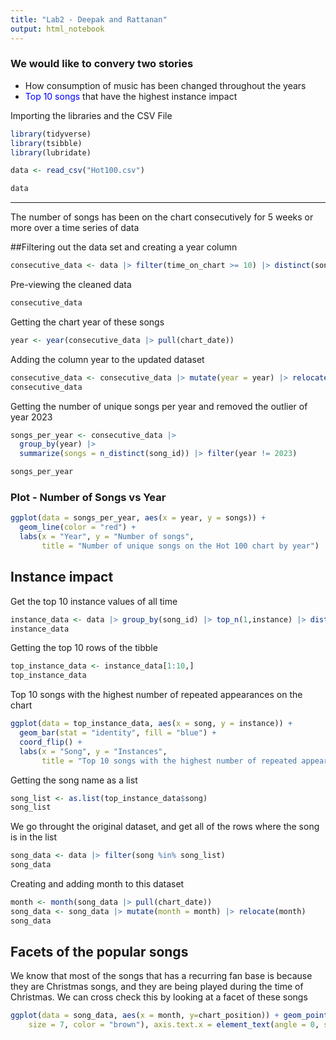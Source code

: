 ---
title: "Lab2 - Deepak and Rattanan"
output: html_notebook
---

### We would like to convery two stories <br> 
<ul> 
  <li> How consumption of music has been changed throughout the years </li>
  <li> <span style = 'color:blue'> Top 10 songs </span> that have the highest instance impact </li>
</ul> 


Importing the libraries and the CSV File

```{r}
library(tidyverse)
library(tsibble)
library(lubridate)
```
```{r}
data <- read_csv("Hot100.csv")
```

```{r}
data
```


---
The number of songs has been on the chart consecutively for 5 weeks or more over a time series of data


##Filtering out the data set and creating a year column


```{r}
consecutive_data <- data |> filter(time_on_chart >= 10) |> distinct(song_id , .keep_all = TRUE)
```

Pre-viewing the cleaned data
```{r}
consecutive_data
```

Getting the chart year of these songs

```{r}
year <- year(consecutive_data |> pull(chart_date))
```

Adding the column year to the updated dataset
```{r}
consecutive_data <- consecutive_data |> mutate(year = year) |> relocate(year)
consecutive_data
```

Getting the number of unique songs per year and removed the outlier of year 2023
```{r}
songs_per_year <- consecutive_data |> 
  group_by(year) |>
  summarize(songs = n_distinct(song_id)) |> filter(year != 2023)
```

```{r}
songs_per_year
```


### Plot - Number of Songs vs Year

```{r}
ggplot(data = songs_per_year, aes(x = year, y = songs)) +
  geom_line(color = "red") +
  labs(x = "Year", y = "Number of songs",
       title = "Number of unique songs on the Hot 100 chart by year")
```

## Instance impact 
Get the top 10 instance values of all time
```{r}
instance_data <- data |> group_by(song_id) |> top_n(1,instance) |> distinct(song_id, .keep_all = TRUE) |> arrange(desc(instance))
instance_data
```

Getting the top 10 rows of the tibble
```{r}
top_instance_data <- instance_data[1:10,]
top_instance_data
```


Top 10 songs with the highest number of repeated appearances on the chart

```{r}
ggplot(data = top_instance_data, aes(x = song, y = instance)) +
  geom_bar(stat = "identity", fill = "blue") +
  coord_flip() +
  labs(x = "Song", y = "Instances",
       title = "Top 10 songs with the highest number of repeated appearances on the chart")
```

Getting the song name as a list
```{r}
song_list <- as.list(top_instance_data$song)
song_list

```

We go throught the original dataset, and get all of the rows where the song is in the list
```{r}
song_data <- data |> filter(song %in% song_list)
song_data
```

Creating and adding month to this dataset
```{r}
month <- month(song_data |> pull(chart_date))
song_data <- song_data |> mutate(month = month) |> relocate(month)
song_data

```

## Facets of the popular songs

We know that most of the songs that has a recurring fan base is because they are Christmas songs, and they are being played during the time of Christmas. We can cross check this by looking at a facet of these songs


```{r}
ggplot(data = song_data, aes(x = month, y=chart_position)) + geom_point(size = 2, color = "green") + scale_x_continuous(breaks = seq(0,13,1)) + facet_wrap(~song) + theme(strip.text = element_text(
    size = 7, color = "brown"), axis.text.x = element_text(angle = 0, size = 7))

```




